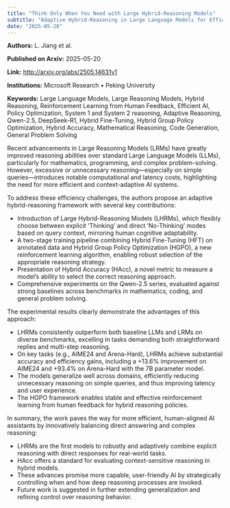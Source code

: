 ```yaml
---
title: "Think Only When You Need with Large Hybrid-Reasoning Models"
subtitle: "Adaptive Hybrid-Reasoning in Large Language Models for Efficient Problem Solving"
date: "2025-05-20"
---
```


**Authors:** L. Jiang et al.  

**Published on Arxiv:** 2025-05-20  

**Link:** <http://arxiv.org/abs/2505.14631v1>  

**Institutions:** Microsoft Research • Peking University  

**Keywords:** Large Language Models, Large Reasoning Models, Hybrid Reasoning, Reinforcement Learning from Human Feedback, Efficient AI, Policy Optimization, System 1 and System 2 reasoning, Adaptive Reasoning, Qwen-2.5, DeepSeek-R1, Hybrid Fine-Tuning, Hybrid Group Policy Optimization, Hybrid Accuracy, Mathematical Reasoning, Code Generation, General Problem Solving

<!-- Context -->

Recent advancements in Large Reasoning Models (LRMs) have greatly improved reasoning abilities over standard Large Language Models (LLMs), particularly for mathematics, programming, and complex problem-solving. However, excessive or unnecessary reasoning—especially on simple queries—introduces notable computational and latency costs, highlighting the need for more efficient and context-adaptive AI systems.

To address these efficiency challenges, the authors propose an adaptive hybrid-reasoning framework with several key contributions:

- Introduction of Large Hybrid-Reasoning Models (LHRMs), which flexibly choose between explicit 'Thinking' and direct 'No-Thinking' modes based on query context, mirroring human cognitive adaptability.
- A two-stage training pipeline combining Hybrid Fine-Tuning (HFT) on annotated data and Hybrid Group Policy Optimization (HGPO), a new reinforcement learning algorithm, enabling robust selection of the appropriate reasoning strategy.
- Presentation of Hybrid Accuracy (HAcc), a novel metric to measure a model's ability to select the correct reasoning approach.
- Comprehensive experiments on the Qwen-2.5 series, evaluated against strong baselines across benchmarks in mathematics, coding, and general problem solving.

The experimental results clearly demonstrate the advantages of this approach:

- LHRMs consistently outperform both baseline LLMs and LRMs on diverse benchmarks, excelling in tasks demanding both straightforward replies and multi-step reasoning.
- On key tasks (e.g., AIME24 and Arena-Hard), LHRMs achieve substantial accuracy and efficiency gains, including a +13.6% improvement on AIME24 and +93.4% on Arena-Hard with the 7B parameter model.
- The models generalize well across domains, efficiently reducing unnecessary reasoning on simple queries, and thus improving latency and user experience.
- The HGPO framework enables stable and effective reinforcement learning from human feedback for hybrid reasoning policies.

In summary, the work paves the way for more efficient, human-aligned AI assistants by innovatively balancing direct answering and complex reasoning:

- LHRMs are the first models to robustly and adaptively combine explicit reasoning with direct responses for real-world tasks.
- HAcc offers a standard for evaluating context-sensitive reasoning in hybrid models.
- These advances promise more capable, user-friendly AI by strategically controlling when and how deep reasoning processes are invoked.
- Future work is suggested in further extending generalization and refining control over reasoning behavior.
